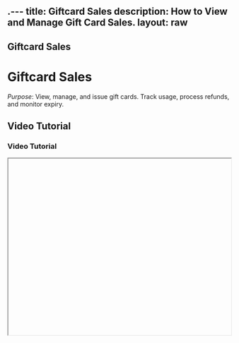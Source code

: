 .---
title: Giftcard Sales
description: How to View and Manage Gift Card Sales.
layout: raw
---


<div className="mdx-content">

## Giftcard Sales

<h1 className="text-3xl font-bold text-gray-900 mb-4">Giftcard Sales</h1>  

*Purpose*: View, manage, and issue gift cards. Track usage, process refunds, and monitor expiry.

## Video Tutorial

<h3 className="text-xl font-medium text-gray-800 mb-2">Video Tutorial</h3>

<iframe
  width="100%"
  height="400"
  title="Giftcard sales tutorial"
  allowFullScreen
  className="rounded-lg"
/>

---

## Steps:

<h2 className="text-2xl font-semibold text-gray-800 mt-8 mb-4">Step-by-step Instructions</h2>

❶ **Go to Sales**  
On the dashboard, click on **“Sales”** in the left-side menu.

❷ **Open Gift Cards Tab**  
Click on the **“Gift Cards”** tab at the top of the Sales page.

❸ **View Existing Sales**  
All **purchased gift cards** and their current usage status are listed here.

❹ **Add a New Sale**  
Click **“Add Sale”** to issue a new gift card to a customer.

❺ **Enter Sale Details**  
Select the **gift card amount**, client, and venue. Complete the sale using a valid payment method.

❻ **Edit or Refund Sales**  
To make changes, click the Sale ID or open the action menu and choose **Edit**, **Refund**, or **Void Sale**.

❼ **Track Gift Card Usage**  
Monitor how much value has been used and check **expiry dates** directly on this screen.

❽ **View Full Client Info**  
Access full **client sales details** and share invoices if needed.

---

**Tip for First-Time Users**:  
Gift cards are a great way to **boost upfront revenue** and bring back repeat clients.

<div className="space-y-4 mt-6">

<div className="my-10 border-t border-gray-200" />

## More questions about this

<h3 className="text-xl font-semibold text-black mb-4 mt-10"> More questions about this?</h3>
</div>
<div className="space-y-4 mt-6">
  <details className="bg-white rounded-md p-4 border border-gray-300">
  <summary
    className="font-medium text-base text-gray-900"
    style={{
      backgroundColor: 'transparent',
      outline: 'none',
      cursor: 'pointer',
      userSelect: 'none',
      listStyle: 'none',
    }}
  >Can I refund a gift card?</summary>
   <p className="mt-2 text-sm text-gray-700">
      Yes, use the menu next to the sale and choose "Refund" to process it.
    </p>
  </details>

  <details className="bg-white rounded-md p-4 border border-gray-300">
  <summary
    className="font-medium text-base text-gray-900"
    style={{
      backgroundColor: 'transparent',
      outline: 'none',
      cursor: 'pointer',
      userSelect: 'none',
      listStyle: 'none',
    }}
  >Will the client be notified after sale?</summary>
    <p className="mt-2 text-sm text-gray-700">
      Yes, a confirmation and gift card code will be sent automatically to the client.
    </p>
  </details>
</div>
</div>

---

<div className="space-y-4 mt-6">

<div className="my-10 border-t border-gray-200" />

<div className="mdx-content mt-10">

Was this article helpful?

<div style={{ display: 'flex', gap: '1rem' }}>
  <button style={{ padding: '0.5rem', borderRadius: '9999px', backgroundColor: '#f0f0f0' }}>
    <FaThumbsUp/>
  </button>
  <button style={{ padding: '0.5rem', borderRadius: '9999px', backgroundColor: '#f0f0f0' }}>
    <FaThumbsDown/>
  </button>
</div>
</div>

---
</div>
